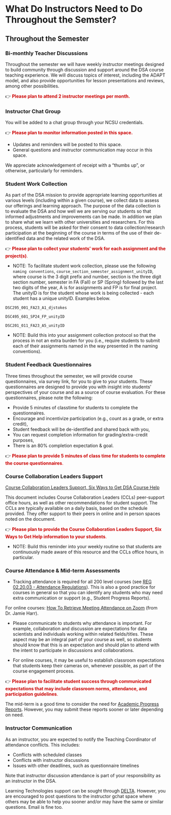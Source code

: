 # What Do Instructors Need to Do Throughout the Semster?

## Throughout the Semester

### Bi-monthly Teacher Discussions

Throughout the semester we will have weekly instructor meetings designed to build community through discussion and support around the DSA course teaching experience. We will discuss topics of interest, including the ADAPT model, and also provide opportunities for lesson presentations and reviews, among other possibilities. 
 
👉 <span style="color: #CC0000;"> **Please plan to attend 2 instructor meetings per month.** </span>

### Instructor Chat Group

You will be added to a chat group through your NCSU credentials. 

👉 <span style="color: #CC0000;"> **Please plan to monitor information posted in this space.** </span>
 
 - Updates and reminders will be posted to this space.
 - General questions and instructor communication may occur in this space.

We appreciate acknowledgement of receipt with a "thumbs up", or otherwise, particularly for reminders.
 
### Student Work Collection

As part of the DSA mission to provide appropriate learning opportunities at various levels (including within a given course), we collect data to assess our offerings and learning approach. The purpose of the data collection is to evaluate the DSA and how well we are serving our students so that informed adjustments and improvements can be made. In addition we plan to share what we learn with other universities and researchers. For this process, students will be asked for their consent to data collection/research participation at the beginning of the course in terms of the use of their de-identified data and the related work of the DSA.

👉 <span style="color: #CC0000;"> **Please plan to collect your students' work for each assignment and the project(s)**. </span>

 - NOTE: To facilitate student work collection, please use the following `naming conventions`, `course_section_semester_assignment_unityID`, where course is the 3 digit prefix and number, section is the three digit section number, semester in FA (Fall) or SP (Spring) followed by the last two digits of the year, A is for assignments and FP is for final project. The unityID is for the student whose work is being collected - each student has a unique unityID. Examples below.
 
  `DSC295_001_FA23_A1_djstokes`
  
  `DSC495_601_SP24_FP_unityID`
  
  `DSC201_011_FA23_A5_unityID`

 - NOTE: Build this into your assignment collection protocol so that the process in not an extra burden for you (i.e., require students to submit each of their assignments named in the way presented in the naming conventions).
 
### Student Feedback Questionnaires

Three times throughout the semester, we will provide course questionnaires, via survey link, for you to give to your students. These questionnaires are designed to provide you with insight into students' perspectives of your course and as a source of course evaluation. For these questionnaires, please note the following:
 
 - Provide 5 minutes of classtime for students to complete the questionnaires.
 - Encourage and incentivize participation (e.g., count as a grade, or extra credit),
 - Student feedback will be de-identified and shared back with you,
 - You can request completion information for grading/extra-credit purposes,
 - There is an 80% completion expectation & goal.

👉 <span style="color: #CC0000;"> **Please plan to provide 5 minutes of class time for students to complete the course questionnaires**. </span>

### Course Collaboration Leaders Support

[Course Collaboration Leaders Support, Six Ways to Get DSA Course Help](https://docs.google.com/document/d/1HHNjCbm_W4CEdBWgecMDRpI64hqvmsZZ1Tq8qpudjWo/edit?usp=sharing)

This document includes Course Collaboration Leaders (CCLs) peer-support office hours, as well as other recommendations for student support. The CCLs are typically available on a daily basis, based on the schedule provided. They offer support to their peers in online and in person spaces noted on the document. 
 
👉 <span style="color: #CC0000;"> **Please plan to provide the Course Collaboration Leaders Support, Six Ways to Get Help information to your students**. </span> 
 
 - NOTE: Build this reminder into your weekly routine so that students are continuously made aware of this resource and the CCLs office hours, in particular.
 
### Course Attendance & Mid-term Assessments

- Tracking attendance is required for all 200 level courses (see [REG 02.20.03 - Attendance Regulations](https://policies.ncsu.edu/regulation/reg-02-20-03-attendance-regulations/)). This is also a good practice for courses in general so that you can identify any students who may need extra communication or support (e.g., Student Progress Reports). 

For online courses: [How To Retrieve Meeting Attendance on Zoom](https://drive.google.com/file/d/19vuYwyGcMrrBjQVzWbaDph1aHUR7u2bu/view?usp=drive_link) (from Dr. Jamie Harr).
 
 - Please communicate to students why attendance is important. For example, collaboration and discussion are expectations for data scientists and individuals working within related fields/titles. These aspect may be an integral part of your course as well, so students should know that this is an expectation and should plan to attend with the intent to participate in discussions and collaborations.
 
 - For online courses, it may be useful to establish classroom expectations that students keep their cameras on, whenever possible, as part of the course engagement process.

👉 <span style="color: #CC0000;"> **Please plan to facilitate student success through communicated expectations that may include classroom norms, attendance, and participation guidelines**. </span> 

The mid-term is a good time to consider the need for [Academic Progress Reports](https://dasa.ncsu.edu/faculty-resources/academic-progress-reporting/). However, you may submit these reports sooner or later depending on need.

### Instructor Communication

 As an instructor, you are expected to notify the Teaching Coordinator of attendance conflicts. This includes:
 
  - Conflicts with scheduled classes
  - Conflicts with instructor discussions
  - Issues with other deadlines, such as questionnaire timelines

Note that instructor discussion attendance is part of your responsibility as an instructor in the DSA.

Learning Technologies support can be sought through [DELTA](https://delta.ncsu.edu/learntech-request/). However, you are encouraged to post questions to the instructor gchat space where others may be able to help you sooner and/or may have the same or similar questions. Email is fine too.
 

|
|
